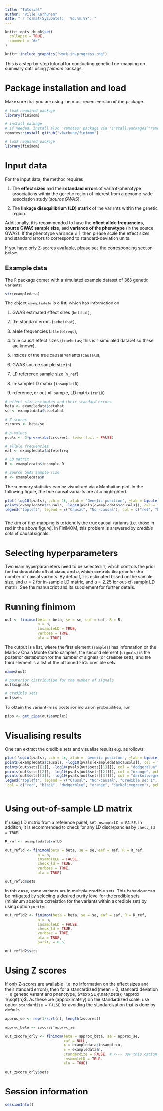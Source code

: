 ```yaml
---
title: "Tutorial"
author: "Ville Karhunen"
date: "`r format(Sys.Date(), '%d.%m.%Y')`"
---
```


```r
knitr::opts_chunk$set(
  collapse = TRUE,
  comment = "#>"
)
```

```r

knitr::include_graphics("work-in-progress.png")

```


This is a step-by-step tutorial for conducting genetic fine-mapping on summary data using *finimom* package.

# Package installation and load

Make sure that you are using the most recent version of the package.

```r

# load required package
library(finimom)

```


```r

# install package
# if needed, install also 'remotes' package via 'install.packages("remotes")'
remotes::install_github("vkarhune/finimom")

# load required package
library(finimom)

```

# Input data

For the input data, the method requires

1. The **effect sizes** and their **standard errors** of variant-phenotype associations within the genetic region of interest from a genome-wide association study (*source GWAS*).

2. The **linkage disequilibrium (LD) matrix** of the variants within the genetic region.

Additionally, it is recommended to have the **effect allele frequencies**, **source GWAS sample size**, and **variance of the phenotype** (in the source GWAS).
If the phenotype variance $\neq$ 1, then please scale the effect sizes and standard errors to correspond to standard-deviation units.

If you have only Z-scores available, please see the corresponding section below.

## Example data

The R package comes with a simulated example dataset of 363 genetic variants:

```r

str(exampledata)


```

The object `exampledata` is a list, which has information on

1. GWAS estimated effect sizes (`betahat`),

2. the standard errors (`sebetahat`),

3. allele frequencies (`allelefreqs`),

4. true causal effect sizes (`truebetas`; this is a simulated dataset so these are known),

5. indices of the true causal variants (`causals`),

6. GWAS source sample size (`n`)

7. LD reference sample size (`n_ref`)

8. in-sample LD matrix (`insampleLD`)

9. reference, or out-of-sample, LD matrix (`refLD`)

```r

# effect size estimates and their standard errors
beta <- exampledata$betahat
se <- exampledata$sebetahat

# Z-scores
zscores <- beta/se

# p-values
pvals <- 2*pnorm(abs(zscores), lower.tail = FALSE)

# allele frequencies
eaf <- exampledata$allelefreq

# LD matrix
R <- exampledata$insampleLD

# Source GWAS sample size
n <- exampledata$n

```


The summary statistics can be visualised via a Manhattan plot.
In the following figure, the true causal variants are also highlighted.


```r

plot(-log10(pvals), pch = 16, xlab = "Genetic position", ylab = bquote(-log[10](italic(p))))
points(exampledata$causals, -log10(pvals[exampledata$causals]), col = "red", pch = 16)
legend("topleft", legend = c("Causal", "Non-causal"), col = c("red", "black"), pch = 16)



```

The aim of fine-mapping is to identify the true causal variants (i.e. those in red in the above figure).
In FiniMOM, this problem is answered by *credible sets* of causal signals.

# Selecting hyperparameters

Two main hyperparameters need to be selected: $\tau$, which controls the prior for the detectable effect sizes, and $u$, which controls the prior for the number of causal variants.
By default, $\tau$ is estimated based on the sample size, and $u = 2$ for in-sample LD matrix, and $u = 2.25$ for out-of-sample LD matrix.
See the manuscript and its supplement for further details.

# Running finimom

```r

out <- finimom(beta = beta, se = se, eaf = eaf, R = R,
               n = n,
               insampleLD = TRUE,
               verbose = TRUE,
               ala = TRUE)

```

The output is a list, where the first element (`samples`) has information on the Markov Chain Monte Carlo samples, the second element (`signals`) is the posterior distribution for the number of signals (or credible sets), and the third element is a list of the obtained 95\% credible sets.


```r

names(out)

# posterior distribution for the number of signals
out$signals

# credible sets
out$sets

```

To obtain the variant-wise posterior inclusion probabilities, run

```r

pips <- get_pips(out$samples)

```

# Visualising results

One can extract the credible sets and visualise results e.g. as follows:

```r


plot(-log10(pvals), pch = 16, xlab = "Genetic position", ylab = bquote(-log[10](italic(p))))
points(exampledata$causals, -log10(pvals[exampledata$causals]), col = "red", pch = 16)
points(out$sets[[1]], -log10(pvals[out$sets[[1]]]), col = "dodgerblue", pch = 1, lwd = 2)
points(out$sets[[2]], -log10(pvals[out$sets[[2]]]), col = "orange", pch = 1, lwd = 2)
points(out$sets[[3]], -log10(pvals[out$sets[[3]]]), col = "darkolivegreen", pch = 1, lwd = 2)
legend("topleft", legend = c("Causal", "Non-causal", "Credible set 1", "Credible set 2", "Credible set 3"),
 col = c("red", "black", "dodgerblue", "orange", "darkolivegreen"), pch = c(16, 16, 1, 1, 1))



```


# Using out-of-sample LD matrix

If using LD matrix from a reference panel, set `insampleLD = FALSE`. In addition, it is recommended to check for any LD discrepancies by `check_ld = TRUE`.


```r

R_ref <- exampledata$refLD

out_refld <- finimom(beta = beta, se = se, eaf = eaf, R = R_ref,
               n = n,
               insampleLD = FALSE,
               check_ld = TRUE,
               verbose = TRUE,
               ala = TRUE)

out_refld$sets


```

In this case, some variants are in multiple credible sets.
This behaviour can be mitigated by selecting a desired purity level for the credible sets (minimum absolute correlation for the variants within a credible set) by using option `purity`:


```r

out_refld2 <- finimom(beta = beta, se = se, eaf = eaf, R = R_ref,
               n = n,
               insampleLD = FALSE,
               check_ld = TRUE,
               verbose = TRUE,
               ala = TRUE,
               purity = 0.5)

out_refld2$sets


```


# Using Z scores {#using-z-scores}

If only Z-scores are available (i.e. no information on the effect sizes and their standard errors), then for a standardized (mean = 0, standard deviation = 1) genetic variant and phenotype, $\text{SE}(\hat{\beta}) \approx 1/\sqrt{n}$.
As these are (approximately) on the standardized scale, use option `standardize = FALSE` for avoiding the standardization that is done by default.

```r



approx_se <- rep(1/sqrt(n), length(zscores))

approx_beta <- zscores*approx_se

out_zscore_only <- finimom(beta = approx_beta, se = approx_se,
                           eaf = NULL,
                           R = exampledata$insampleLD,
                           n = exampledata$n,
                           standardize = FALSE, # <--- use this option for Z-scores
                           insampleLD = TRUE,
                           ala = TRUE)

out_zscore_only$sets


```



# Session information

```r

sessionInfo()

```
